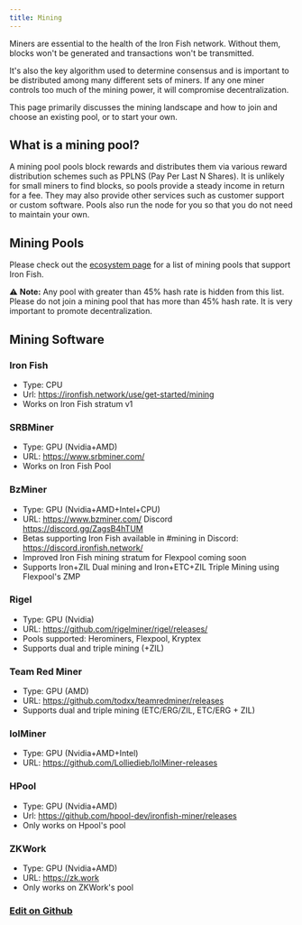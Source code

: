 ```yaml
---
title: Mining
---
```


Miners are essential to the health of the Iron Fish network. Without them, blocks won't be generated and transactions won't be transmitted.

It's also the key algorithm used to determine consensus and is important to be distributed among many different sets of miners. If any one miner controls too much of the mining power, it will compromise decentralization.

This page primarily discusses the mining landscape and how to join and choose an existing pool, or to start your own.

## What is a mining pool?

A mining pool pools block rewards and distributes them via various reward distribution schemes such as PPLNS (Pay Per Last N Shares). It is unlikely for small miners to find blocks, so pools provide a steady income in return for a fee. They may also provide other services such as customer support or custom software. Pools also run the node for you so that you do not need to maintain your own.

## Mining Pools

Please check out the [ecosystem page](/use/ecosystem?category=mining-pools) for a list of mining pools that support Iron Fish.

⚠️️ **Note:** Any pool with greater than 45% hash rate is hidden from this list. Please do not join a mining pool that has more than 45% hash rate. It is very important to promote decentralization.

## Mining Software

### Iron Fish
   - Type: CPU
   - Url: https://ironfish.network/use/get-started/mining
   - Works on Iron Fish stratum v1

### SRBMiner
   - Type: GPU (Nvidia+AMD)
   - URL: https://www.srbminer.com/
   - Works on Iron Fish Pool

### BzMiner
   - Type: GPU (Nvidia+AMD+Intel+CPU)
   - URL: https://www.bzminer.com/ Discord https://discord.gg/ZagsB4hTUM
   - Betas supporting Iron Fish available in #mining in Discord: https://discord.ironfish.network/
   - Improved Iron Fish mining stratum for Flexpool coming soon
   - Supports Iron+ZIL Dual mining and Iron+ETC+ZIL Triple Mining using Flexpool's ZMP

### Rigel
   - Type: GPU (Nvidia)
   - URL: https://github.com/rigelminer/rigel/releases/
   - Pools supported: Herominers, Flexpool, Kryptex
   - Supports dual and triple mining (+ZIL)

### Team Red Miner
   - Type: GPU (AMD)
   - URL: https://github.com/todxx/teamredminer/releases
   - Supports dual and triple mining (ETC/ERG/ZIL, ETC/ERG + ZIL)

### lolMiner
   - Type: GPU (Nvidia+AMD+Intel)
   - URL: https://github.com/Lolliedieb/lolMiner-releases

### HPool
   - Type: GPU (Nvidia+AMD)
   - Url: https://github.com/hpool-dev/ironfish-miner/releases
   - Only works on Hpool's pool

### ZKWork
   - Type: GPU (Nvidia+AMD)
   - URL: https://zk.work
   - Only works on ZKWork's pool

### [Edit on Github](https://github.com/iron-fish/website/edit/master/content/get-started/mining.mdx)
